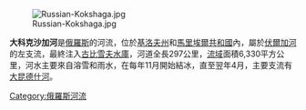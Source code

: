 [[Image:Russian-Kokshaga.jpg|right]]

'''大科克沙加河'''是[[俄羅斯|俄羅斯]]的河流，位於[[基洛夫州|基洛夫州]]和[[馬里埃爾共和國|馬里埃爾共和國]]內，屬於[[伏爾加河|伏爾加河]]的左支流，最終注入[[古比雪夫水庫|古比雪夫水庫]]，河道全長297公里，[[流域|流域]]面積6,330平方公里，河水主要來自溶雪和雨水，在每年11月開始結冰，直至翌年4月，主要支流有[[大昆德什河|大昆德什河]]。

{{Russia-geo-stub}}
{{Volga River}}

[[Category:俄羅斯河流|Category:俄羅斯河流]]
